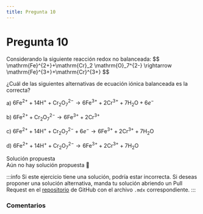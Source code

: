```yaml
---
title: Pregunta 10
---
```



# Pregunta 10

<div className="exercise">
Considerando la siguiente reacción redox no balanceada:
$$
\mathrm{Fe}^{2+}+\mathrm{Cr}_2 \mathrm{O}_7^{2-} \rightarrow \mathrm{Fe}^{3+}+\mathrm{Cr}^{3+}
$$

¿Cuál de las siguientes alternativas de ecuación iónica balanceada es la correcta?

a) $6 \mathrm{Fe}^{2+}+14 \mathrm{H}^{+}+\mathrm{Cr}_2 \mathrm{O}_7^{2-} \rightarrow 6 \mathrm{Fe}^{3+}+2 \mathrm{Cr}^{3+}+7 \mathrm{H}_2 \mathrm{O}+6 e^{-}$

b) $6 \mathrm{Fe}^{2+}+\mathrm{Cr}_2 \mathrm{O}_7^{2-} \rightarrow 6 \mathrm{Fe}^{3+}+2 \mathrm{Cr}^{3+}$

c) $6 \mathrm{Fe}^{2+}+14 \mathrm{H}^{+}+\mathrm{Cr}_2 \mathrm{O}_7^{2-}+6 e^{-} \rightarrow 6 \mathrm{Fe}^{3+}+2 \mathrm{Cr}^{3+}+7 \mathrm{H}_2 \mathrm{O}$

d) $6 \mathrm{Fe}^{2+}+14 \mathrm{H}^{+}+\mathrm{Cr}_2 \mathrm{O}_7^{2-} \rightarrow 6 \mathrm{Fe}^{3+}+2 \mathrm{Cr}^{3+}+7 \mathrm{H}_2 \mathrm{O}$
</div>

<MDXDetails>
<summary>Solución propuesta</summary>

<div className="exercise">
Aún no hay solución propuesta 🥲
</div>

:::info
Si este ejercicio tiene una solución, podría estar incorrecta. Si deseas proponer una solución alternativa, manda tu solución abriendo
un Pull Request en el [repositorio](https://github.com/crow-rojas/apuntes-fundamentals/pulls) de GitHub con el archivo
`.mdx` correspondiente.
:::

</MDXDetails>

### Comentarios

<Disqus
  url="https://crow-rojas.github.io/apuntes-fundamentals/docs/science/chemistry/exercises/2016-1/p10"
  identifier="docs/science/chemistry/exercises/2016-1/p10"
  title="2016-1 Quimica - Pregunta 10"
/>
